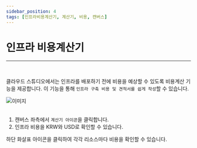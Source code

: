 ```yaml
---
sidebar_position: 4
tags: [인프라비용계산기, 계산기, 비용, 캔버스]
---
```



# 인프라 비용계산기
<hr />
<br />

클라우드 스튜디오에서는 인프라를 배포하기 전에 비용을 예상할 수 있도록 비용계산 기능을 제공합니다. 
이 기능을 통해 ```인프라 구축 비용 및 견적서를 쉽게 작성```할 수 있습니다.

<div className={styles.imgWrap}>
    <img src={ billing01 } alt="이미지" />
</div>

<br />

1. 캔버스 좌측에서 ```계산기 아이콘```을 클릭합니다.
2. 인프라 비용을 KRW와 USD로 확인할 수 있습니다.

<admonition>
  <p>
    하단 화살표 아이콘을 클릭하여 각각 리소스마다 비용을 확인할 수 있습니다.
  </p>
</admonition>